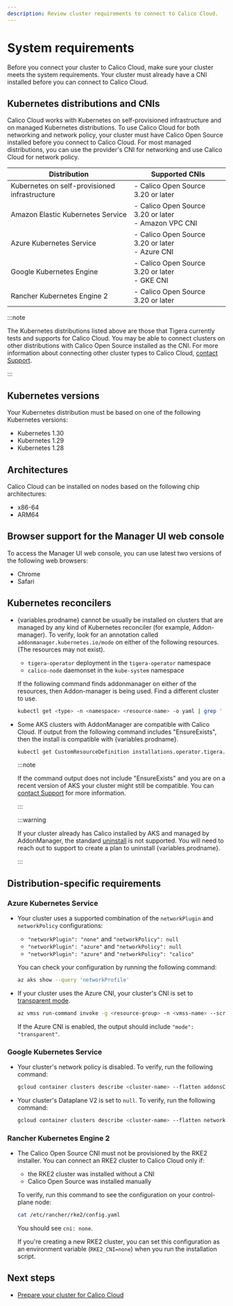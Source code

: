 ```yaml
---
description: Review cluster requirements to connect to Calico Cloud.
---
```



# System requirements

Before you connect your cluster to Calico Cloud, make sure your cluster meets the system requirements.
Your cluster must already have a CNI installed before you can connect to Calico Cloud.

<!--  This file is referenced in the manager UI and its location should not be changed with accounting for references from pendo/manager UI. A symlink so this file exists at install/system-requirements.  -->

## Kubernetes distributions and CNIs

Calico Cloud works with Kubernetes on self-provisioned infrastructure and on managed Kubernetes distributions.
To use Calico Cloud for both networking and network policy, your cluster must have Calico Open Source installed before you connect to Calico Cloud.
For most managed distributions, you can use the provider's CNI for networking and use Calico Cloud for network policy.

| Distribution | Supported CNIs |
| --- | --- |
| Kubernetes on self-provisioned infrastructure | - Calico Open Source 3.20 or later |
| Amazon Elastic Kubernetes Service | - Calico Open Source 3.20 or later<br/> - Amazon VPC CNI |
| Azure Kubernetes Service | - Calico Open Source 3.20 or later<br/> - Azure CNI |
| Google Kubernetes Engine | - Calico Open Source 3.20 or later<br/> - GKE CNI |
| Rancher Kubernetes Engine 2 | - Calico Open Source 3.20 or later |

:::note

The Kubernetes distributions listed above are those that Tigera currently tests and supports for Calico Cloud.
You may be able to connect clusters on other distributions with Calico Open Source installed as the CNI.
For more information about connecting other cluster types to Calico Cloud, [contact Support](https://tigeraio.my.site.com/community/s/login/).

:::

## Kubernetes versions

Your Kubernetes distribution must be based on one of the following Kubernetes versions:
* Kubernetes 1.30
* Kubernetes 1.29
* Kubernetes 1.28

## Architectures

Calico Cloud can be installed on nodes based on the following chip architectures:
* x86-64
* ARM64

## Browser support for the Manager UI web console

To access the Manager UI web console, you can use latest two versions of the following web browsers:
* Chrome
* Safari

## Kubernetes reconcilers

* {variables.prodname} cannot be usually be installed on clusters that are managed by any kind of Kubernetes reconciler (for example, Addon-manager). To verify, look for an annotation called `addonmanager.kubernetes.io/mode` on either of the following resources. (The resources may not exist).

  * `tigera-operator` deployment in the `tigera-operator` namespace
  * `calico-node` daemonset in the `kube-system` namespace

  If the following command finds addonmanager on either of the resources, then Addon-manager is being used. Find a different cluster to use.

  ```bash
  kubectl get <type> -n <namespace> <resource-name> -o yaml | grep ' addonmanager.kubernetes.io/mode:'
  ```
* Some AKS clusters with AddonManager are compatible with Calico Cloud.
  If output from the following command includes "EnsureExists", then the install is compatible with {variables.prodname}.

  ```bash
  kubectl get CustomResourceDefinition installations.operator.tigera.io -o yaml | grep ' addonmanager.kubernetes.io/mode:'
  ```

  :::note

  If the command output does not include "EnsureExists" and you are on a recent version of AKS your cluster might still be compatible.
  You can [contact Support](https://tigeraio.my.site.com/community/s/login/)  for more information.

  :::

  :::warning

  If your cluster already has Calico installed by AKS and managed by AddonManager, the standard [uninstall](../operations/disconnect.mdx)
  is not supported. You will need to reach out to support to create a plan to uninstall {variables.prodname}.

  :::

## Distribution-specific requirements

### Azure Kubernetes Service

* Your cluster uses a supported combination of the `networkPlugin` and `networkPolicy` configurations:
  - `"networkPlugin": "none"` and `"networkPolicy": null`
  - `"networkPlugin": "azure"` and `"networkPolicy": null`
  - `"networkPlugin": "azure"` and `"networkPolicy": "calico"`

  You can check your configuration by running the following command:

  ```bash
  az aks show --query 'networkProfile'
  ```

* If your cluster uses the Azure CNI, your cluster's CNI is set to [transparent mode](https://docs.microsoft.com/en-us/azure/aks/faq#what-is-azure-cni-transparent-mode-vs-bridge-mode).

  ```bash
  az vmss run-command invoke -g <resource-group> -n <vmss-name> --scripts "cat /etc/cni/net.d/*" --command-id RunShellScript --instance-id 0 --query 'value[0].message'
  ```

  If the Azure CNI is enabled, the output should include `"mode": "transparent"`.

### Google Kubernetes Service

* Your cluster's network policy is disabled.
  To verify, run the following command:

  ```bash
  gcloud container clusters describe <cluster-name> --flatten addonsConfig.networkPolicyConfig.disabled
  ```

* Your cluster's Dataplane V2 is set to `null`.
  To verify, run the following command:

  ```bash
  gcloud container clusters describe <cluster-name> --flatten networkConfig.datapathProvider
  ```

### Rancher Kubernetes Engine 2

* The Calico Open Source CNI must not be provisioned by the RKE2 installer.
  You can connect an RKE2 cluster to Calico Cloud only if:
  * the RKE2 cluster was installed without a CNI
  * Calico Open Source was installed manually

  To verify, run this command to see the configuration on your control-plane node:

  ```bash
  cat /etc/rancher/rke2/config.yaml
  ```
  You should see `cni: none`.

  If you're creating a new RKE2 cluster, you can set this configuration as an environment variable (`RKE2_CNI=none`) when you run the installation script.

## Next steps

* [Prepare your cluster for Calico Cloud](prepare-cluster.mdx)